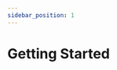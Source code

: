 ```yaml
---
sidebar_position: 1
---
```


# Getting Started


<cardbox>
  <card
    href="./microbit-smart-coding-kit/"
    title="Smart Coding Kit"
    description="Elecfreaks Smart Coding Kit is a wearable device based on micro:bit button cell extension baord Pro, a DIY micro:bit watch can be easily made with a simple installing method.Smart Coding Kit is the updated version for the first generation Power Bit Watch Kit, the breakthroughs are:Simplify the installation without using the acrylic back shroud.Maintain a simple style with 3-pin ports canceled.Upgrade the function by adding a switch for the buzzer."
    img={'https://wiki-media-ef.oss-cn-hongkong.aliyuncs.com/i18n/en/docusaurus-plugin-content-docs/current/microbit/getting-started/microbit-smart-coding-kit/images/smart-coding-kit-icon.png'}
  />
  <card
    href="./microbit-basic-kit/"
    title="Microbit Basic Kit"
    description="ELECFREAKS micro:bit basic kit is an entry-level kit. We carefully select 5 most common electric bricks, which can be easily connected to micro:bit via basic:bit. This kit can help students learn how to build their micro:bit projects quickly. And these electric bricks can be driven by Makecode defaulted blocks directly. You don't have to add any extra package. It is helpful for students to understand the usage of electric bricks from its principle."
    img={'https://wiki-media-ef.oss-cn-hongkong.aliyuncs.com/i18n/en/docusaurus-plugin-content-docs/current/microbit/getting-started/microbit-basic-kit/images/basic-kit-icon.png'}
  />
  <card
    href="./microbit-tinker-kit/"
    title="Microbit Tinker Kit"
    description="ElecFreaks Micro:bit Tinker Kit is a set of Micro:bit accessory that enables you to connect all kinds of modules easily without a group of messy breadboard wires."
    img={'https://wiki-media-ef.oss-cn-hongkong.aliyuncs.com/i18n/en/docusaurus-plugin-content-docs/current/microbit/getting-started/microbit-tinker-kit/images/tinker-kit-icon.png'}
  />
</cardbox>
